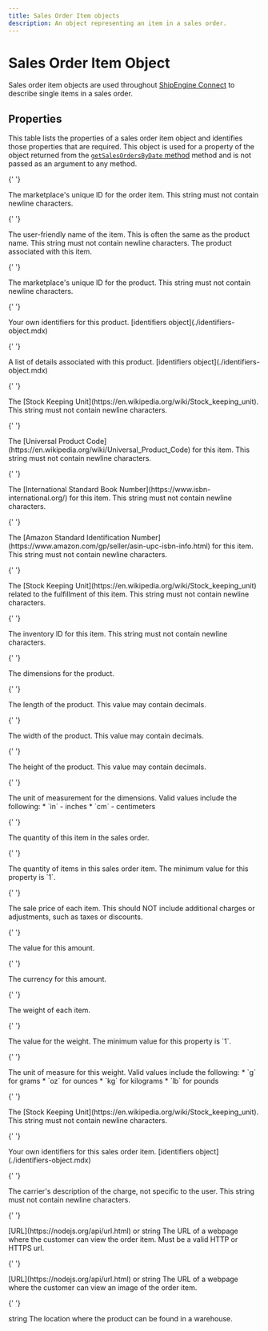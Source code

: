```yaml
---
title: Sales Order Item objects
description: An object representing an item in a sales order.
---
```


# Sales Order Item Object

Sales order item objects are used throughout [ShipEngine Connect](../index.mdx) to describe single items in a sales order.

## Properties

This table lists the properties of a sales order item object and identifies those properties that are required. This object
is used for a property of the object returned from the [`getSalesOrdersByDate` method](./methods/get-sales-orders-by-date.mdx) method and is
not passed as an argument to any method.

<Reference>

{' '}

<Field name="id" type="string" required={true}>
  <Description>
    The marketplace's unique ID for the order item. This string must not contain newline characters.
  </Description>
</Field>

{' '}

<Field name="name" type="string" required={true}>
  <Description>
    The user-friendly name of the item. This is often the same as the product name. This string must not contain newline
    characters.
  </Description>
</Field>

<Field name="product" type="object" required={true}>
  <Description>The product associated with this item.</Description>
</Field>

{' '}

<Field name="product.id" type="string" required={true}>
  <Description>
    The marketplace's unique ID for the product. This string must not contain newline characters.
  </Description>
</Field>

{' '}

<Field name="product.identifiers" required={false}>
  <Description>Your own identifiers for this product.</Description>
  <Type>[identifiers object](./identifiers-object.mdx)</Type>
</Field>

{' '}

<Field name="product.details" required={false}>
  <Description>A list of details associated with this product.</Description>
  <Type>[identifiers object](./identifiers-object.mdx)</Type>
</Field>

{' '}

<Field name="product.sku" type="string" required={false}>
  <Description>
    The [Stock Keeping Unit](https://en.wikipedia.org/wiki/Stock_keeping_unit). This string must not contain newline
    characters.
  </Description>
</Field>

{' '}

<Field name="product.upc" type="string" required={false}>
  <Description>
    The [Universal Product Code](https://en.wikipedia.org/wiki/Universal_Product_Code) for this item. This string must
    not contain newline characters.
  </Description>
</Field>

{' '}

<Field name="product.isbn" type="string" required={false}>
  <Description>
    The [International Standard Book Number](https://www.isbn-international.org/) for this item. This string must not
    contain newline characters.
  </Description>
</Field>

{' '}

<Field name="product.asin" type="string" required={false}>
  <Description>
    The [Amazon Standard Identification Number](https://www.amazon.com/gp/seller/asin-upc-isbn-info.html) for this item.
    This string must not contain newline characters.
  </Description>
</Field>

{' '}

<Field name="product.fulfillmentSku" type="string" required={false}>
  <Description>
    The [Stock Keeping Unit](https://en.wikipedia.org/wiki/Stock_keeping_unit) related to the fulfillment of this item.
    This string must not contain newline characters.
  </Description>
</Field>

{' '}

<Field name="product.inventoryID" type="string" required={false}>
  <Description>The inventory ID for this item. This string must not contain newline characters.</Description>
</Field>

{' '}

<Field name="product.dimensions" type="object" required={false}>
  <Description>The dimensions for the product.</Description>
</Field>

{' '}

<Field name="product.dimensions.length" type="number" required={false}>
  <Description>The length of the product. This value may contain decimals.</Description>
</Field>

{' '}

<Field name="product.dimensions.width" type="number" required={false}>
  <Description>The width of the product. This value may contain decimals.</Description>
</Field>

{' '}

<Field name="product.dimensions.height" type="number" required={false}>
  <Description>The height of the product. This value may contain decimals.</Description>
</Field>

{' '}

<Field name="product.dimensions.unit" type="string" required={true}>
  <Description>
    The unit of measurement for the dimensions. Valid values include the following: * `in` - inches * `cm` - centimeters
  </Description>
</Field>

{' '}

<Field name="quantity" type="object" required={true}>
  <Description>The quantity of this item in the sales order.</Description>
</Field>

{' '}

<Field name="quantity.value" type="number" required={true}>
  <Description>The quantity of items in this sales order item. The minimum value for this property is `1`.</Description>
</Field>

{' '}

<Field name="unitPrice" type="object" required={true}>
  <Description>
    The sale price of each item. This should NOT include additional charges or adjustments, such as taxes or discounts.
  </Description>
</Field>

{' '}

<Field name="unitPrice.value" type="number" required={true}>
  <Description>The value for this amount.</Description>
</Field>

{' '}

<Field name="unitPrice.currency" type="string" required={true}>
  <Description>The currency for this amount.</Description>
</Field>

{' '}

<Field name="unitWeight" type="object" required={false}>
  <Description>The weight of each item.</Description>
</Field>

{' '}

<Field name="unitWeight.value" type="number" required={true}>
  <Description>The value for the weight. The minimum value for this property is `1`.</Description>
</Field>

{' '}

<Field name="unitWeight.unit" type="string" required={true}>
  <Description>
    The unit of measure for this weight. Valid values include the following: * `g` for grams * `oz` for ounces * `kg`
    for kilograms * `lb` for pounds
  </Description>
</Field>

{' '}

<Field name="sku" type="string" required={false}>
  <Description>
    The [Stock Keeping Unit](https://en.wikipedia.org/wiki/Stock_keeping_unit). This string must not contain newline
    characters.
  </Description>
</Field>

{' '}

<Field name="identifiers" required={false}>
  <Description>Your own identifiers for this sales order item.</Description>
  <Type>[identifiers object](./identifiers-object.mdx)</Type>
</Field>

{' '}

<Field name="description" type="string" required={false}>
  <Description>
    The carrier's description of the charge, not specific to the user. This string must not contain newline characters.
  </Description>
</Field>

{' '}

<Field name="itemURL" required={false}>
  <Type>[URL](https://nodejs.org/api/url.html) or string</Type>
  <Description>
    The URL of a webpage where the customer can view the order item. Must be a valid HTTP or HTTPS url.
  </Description>
</Field>

{' '}

<Field name="thumbnailURL" required={false}>
  <Type>[URL](https://nodejs.org/api/url.html) or string</Type>
  <Description>The URL of a webpage where the customer can view an image of the order item.</Description>
</Field>

{' '}

<Field name="location" required={false}>
  <Type>string</Type>
  <Description>The location where the product can be found in a warehouse.</Description>
</Field>

</Reference>
